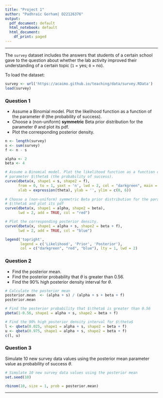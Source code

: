 ---
title: "Project 1"
author: "Padhraic Gorham| D22126376"
output:
  pdf_document: default
  html_notebook: default
  html_document:
    df_print: paged
---

<hr>

The `survey` dataset includes the answers that students of a certain school gave to the question about whether the lab activity improved their understanding of a certain topic (`1` = yes; `0` = no).

To load the dataset:

```{r, message = FALSE}
survey <- url('https://acaimo.github.io/teaching/data/survey.RData')
load(survey)
```

### Question 1

-   Assume a Binomial model. Plot the likelihood function as a function of the parameter $\theta$ (the probability of success).
-   Choose a (non-uniform) **symmetric** Beta prior distribution for the parameter $\theta$ and plot its pdf.
-   Plot the corresponding posterior density.

```{r}
n <- length(survey)
s <- sum(survey)
f <- n - s

alpha <- 2
beta <- 4

# Assume a Binomial model. Plot the likelihood function as a function of the 
# parameter $\theta$ (the probability of success).
curve(dbeta(x, shape1 = s, shape2 = f), 
      from = 0, to = 1, yaxt = 'n', lwd = 2, col = "darkgreen", main = '',
      xlab = expression(theta), ylab = '', ylim = c(0, 6))
      
# Choose a (non-uniform) symmetric Beta prior distribution for the parameter 
# $\theta$ and plot its pdf
curve(dbeta(x, shape1 = alpha, shape2 = beta), 
      lwd = 2, add = TRUE, col = "red")

# Plot the corresponding posterior density.
curve(dbeta(x, shape1 = alpha + s, shape2 = beta + f), 
      lwd = 2, add = TRUE, col = "blue")

legend('topright', 
       legend = c('Likelihood', 'Prior', 'Posterior'), 
       col = c("darkgreen", "red", "blue"), lty = 1, lwd = 2)

```

### Question 2

-   Find the posterior mean.
-   Find the posterior probability that $\theta$ is greater than 0.56.
-   Find the 90% high posterior density interval for $\theta.$

```{r}
# Calculate the posterior mean
posterior.mean  <- (alpha + s) / (alpha + s + beta + f)
posterior.mean

# Find the posterior probability that $\theta$ is greater than 0.56
pbeta(1-0.56, shape1 = alpha + s, shape2 = beta + f)

# Find the 90% high posterior density interval for $\theta$
l <- qbeta(0.025, shape1 = alpha + s, shape2 = beta + f)
u <- qbeta(0.975, shape1 = alpha + s, shape2 = beta + f)
c(l, u)
```

### Question 3

Simulate 10 new survey data values using the posterior mean parameter value as probability of success $\theta.$

```{r}
# Simulate 10 new survey data values using the posterior mean
set.seed(10)

rbinom(10, size = 1, prob = posterior.mean)

```

<hr>
